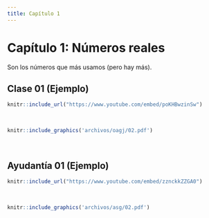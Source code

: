```yaml
---
title: Capítulo 1
---
```


# Capítulo 1: Números reales {-}

Son los números que más usamos (pero hay más).


## Clase 01 (Ejemplo)


```r
knitr::include_url("https://www.youtube.com/embed/poKHBwzinSw")
```

<br/> <!--Esto se pone para que se genere un espacio en blanco en la salida html-->

```r
knitr::include_graphics('archivos/oagj/02.pdf')
```

<br/>


## Ayudantía 01 (Ejemplo)


```r
knitr::include_url("https://www.youtube.com/embed/zznckkZZGA0")
```

<br/>

```r
knitr::include_graphics('archivos/asg/02.pdf')
```

<br/>
